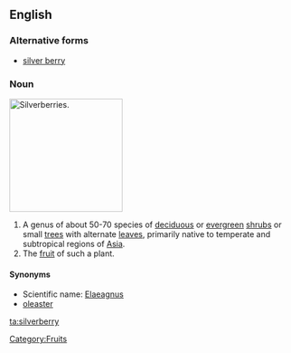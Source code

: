 ==English==

===Alternative forms===
* [[silver berry]]

===Noun===
{{wikipedia}}
[[Image:Elaeagnus.jpg|thumb|right|200px|Silverberries.]]
{{en-noun|silverberries}}

# A genus of about 50-70 species of [[deciduous]] or [[evergreen]] [[shrub]]s or small [[tree]]s with alternate [[leaf|leaves]], primarily native to temperate and subtropical regions of [[Asia]].
# The [[fruit]] of such a plant.

====Synonyms====
* Scientific name: [[Elaeagnus]]
* [[oleaster]]

[[Category:Fruits]]

[[ta:silverberry]]
